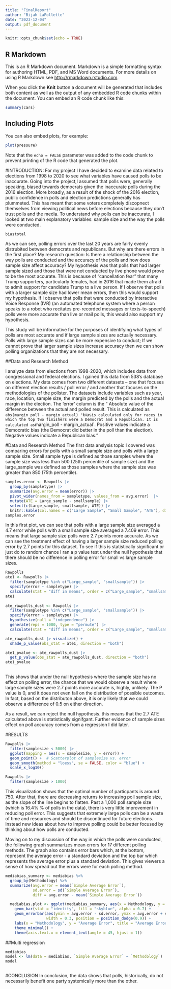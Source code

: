 ```yaml
---
title: "FinalReport"
author: "Bijah LaFollette"
date: "2023-12-04"
output: pdf_document
---
```


```r
knitr::opts_chunk$set(echo = TRUE)
```

## R Markdown

This is an R Markdown document. Markdown is a simple formatting syntax for authoring HTML, PDF, and MS Word documents. For more details on using R Markdown see <http://rmarkdown.rstudio.com>.

When you click the **Knit** button a document will be generated that includes both content as well as the output of any embedded R code chunks within the document. You can embed an R code chunk like this:

```r
summary(cars)
```

## Including Plots

You can also embed plots, for example:

```r
plot(pressure)
```

Note that the `echo = FALSE` parameter was added to the code chunk to prevent printing of the R code that generated the plot.

#INTRODUCTION:
For my project I have decided to examine data related to elections from 1998 to 2020 to see what variables have caused polls to be inaccurate. Going into the project,I assumed that polls were, generally speaking, biased towards democrats given the inaccurate polls during the 2016 election. More broadly, as a result of the shock of the 2016 election, public confidence in polls and election predictions generally has plummeted. This has meant that some voters completely discopnect themselves from viewing political news before elections because they don't trust polls and the media. To understand why polls can be inaccurate, I looked at two main explanatory variables: sample size and the way the polls were conducted. 

```r
biastotal
```

As we can see, polling errors over the last 20 years are fairly evenly distrubited between democrats and republicans. But why are there errors in the first place?
My research question: Is there a relationship between the way polls are conducted and the accuracy of the polls and how does sample size affect accuracy? My hypothesis was that polls that had larger sample sized and those that were not conducted by live phone would prove to be the most accurate. This is because of "cancellation fear" that many Trump supporters, particularly females, had in 2016 that made them afraid to admit support for candidate Trump to a live person. If I observe that polls with a larger sample size had lower mean errors, then this would support my hypothesis. If I observe that polls that were conducted by Interactive Voice Response (IVR) (an automated telephone system where a person speaks to a robot who recitates pre-recorded messages or texts-to-speech) polls were more accurate than live or mail polls, this would also support my hypothesis. 

This study will be informative for the purposes of identifying what types of polls are most accurate and if large sample sizes are actually necessary. Polls with large sample sizes can be more expensive to conduct; If we cannot prove that larger sample sizes increase accuracy then we can show polling organizations that they are not necessary. 

##Data and Research Method

I analyze data from elections from 1998-2020, which includes data from congressional and federal elections. I gained this data from 538's database on elections. My data comes from two different datasets -- one that focuses on different election results / poll error /  and another that focuses on the methodologies of the pollster. The datasets include variables such as year, race, location, sample size, the margin predicted by the polls and the actual margin in the election. The 'error' column is the " Absolute value of the difference between the actual and polled result. This is calculated as `abs(margin_poll - margin_actual)
"`bias` is calculated only for races in which the top two finishers were a Democrat and a Republican. It is calculated as `margin_poll - margin_actual`. Positive values indicate a Democratic bias (the Democrat did better in the poll than the election). Negative values indicate a Republican bias." 


#Data and Research Method
The first data anslysis topic I covered was comparing errors for polls with a small sample size and polls with a large sample size. Small sample type is defined as those samples where the sample size was less than 500 (25th percentile of sample size) and the large_sample was defined as those samples where the sample size was greater than 850 (75th percentile). 

```r
samples.error <- Rawpolls |>
  group_by(sampletype) |>
  summarize(avg.error = mean(error)) |>
  pivot_wider(names_from = sampletype, values_from = avg.error)  |>
  mutate(ATE = Large_sample - smallsample) |>
  select(c(Large_sample, smallsample, ATE)) |>
  knitr::kable(col.names = c("Large Sample", "Small Sample", "ATE"), digits = 3)
samples.error
```

In this first plot, we can see that polls with a large sample size averaged a 4.7 error while polls with a small sample size averaged a 7.409 error. This means that large sample size polls were 2.7 points more accurate. As we can see the treatment effect of having a larger sample size reduced polling error by 2.7 points for this dataset. To see if this is statistically significant or just do to random chance I ran a p value test under the null hypothesis that there should be no difference in polling error for small vs large sample sizes. 

```r

Rawpolls
ate1 <- Rawpolls |>
  filter(sampletype %in% c("Large_sample", "smallsample")) |>
  specify(error ~ sampletype) |>
  calculate(stat = "diff in means", order = c("Large_sample", "smallsample"))
ate1
  
ate_rawpolls_dust <- Rawpolls |>
  filter(sampletype %in% c("Large_sample", "smallsample")) |>
  specify(error ~ sampletype) |>
  hypothesize(null = "independence") |>
  generate(reps = 1000, type = "permute") |>
  calculate(stat = "diff in means", order = c("Large_sample", "smallsample"))

ate_rawpolls_dust |> visualize() +
  shade_p_value(obs_stat = ate1, direction = "both") 

ate1_pvalue <- ate_rawpolls_dust |>
  get_p_value(obs_stat = ate_rawpolls_dust, direction = "both")
ate1_pvalue
  
```

This shows that under the null hypothesis where the sample size has no effect on polling error, the chance that we would observe a result where large sample sizes were 2.7 points more accurate is, highly, unlikely. The P value is 0, and it does not even fall on the distribution of possible outcomes. In fact, based on the distributon above, it is only likely that we could observe a difference of 0.5 on either direction. 

As a result, we can reject the null hypothesis. this means that the 2.7 ATE calculated above is statistically signifgant. Further evidence of sample sizes effect on poll accuracy comes from a regression I did later. 

#RESULTS

```r
Rawpolls |>
  filter(samplesize < 5000) |>
  ggplot(mapping = aes(x = samplesize, y = error)) +
  geom_point() +  # Scatterplot of samplesize vs. error
  geom_smooth(method = "loess", se = FALSE, color = "blue") +
  scale_x_log10() 

Rawpolls |>
  filter(samplesize > 1000)


```

This visualization shows that the optimal number of particpants is around 750. After that, there are decreasing returns to increasing poll sample size, as the slope of the line begins to flatten. Past a 1,000 poll sample size (which is 16.4% % of polls in the data), there is very little improvement in reducing poll error. This suggests that extremely large polls can be a waste of time and resources and should be discontinued for future elections. Instead new ideas about how to improve polling could be better focused by thinking about how polls are conducted. 

Moving on to my discussion of the way in which the polls were conducted, the following graph summarizes mean errors for 17 different polling methods. The graph also contains error bars which, at the bottom, represent the average error - a standard deviation and the top bar which represents the average error plus a standard deviation. This gives viewers a sense of how spread out the errors were for each polling method. 

```r

mediabias_summary <- mediabias %>%
  group_by(Methodology) %>%
  summarize(avg.error = mean(`Simple Average Error`),
            sd.error = sd(`Simple Average Error`),
            diff = avg.error - mean(`Simple Average Error`))

  mediabias.plot <- ggplot(mediabias_summary, aes(x = Methodology, y = avg.error)) +
    geom_bar(stat = "identity", fill = "skyblue", alpha = 0.7) +
    geom_errorbar(aes(ymin = avg.error - sd.error, ymax = avg.error + sd.error),
                  width = 0.3, position = position_dodge(0.9)) +
    labs(x = "Methodology", y = "Average Error", title = "Average Error by Methodology") +
    theme_minimal() +
    theme(axis.text.x = element_text(angle = 45, hjust = 1))

```



##Multi regression
```r
mediabias
model <- lm(data = mediabias, `Simple Average Error` ~ `Methodology`)
model



```

#CONCLUSION
In conclusion, the data shows that polls, historically, do not necessarily benefit one party systemically more than the other. 
